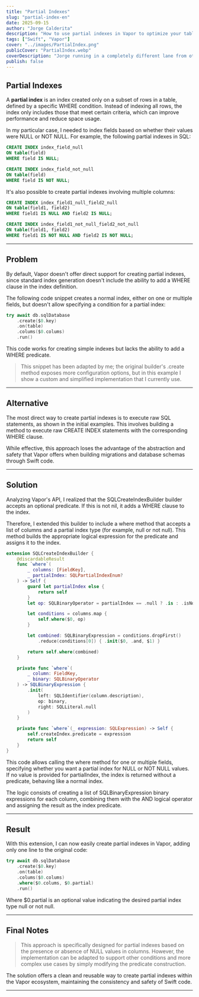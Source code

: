 ```yaml
---
title: "Partial Indexes"
slug: "partial-index-en"
date: 2025-09-15
author: "Jorge Calderita"
description: "How to use partial indexes in Vapor to optimize your tables"
tags: ["Swift", "Vapor"]
cover: "../images/PartialIndex.png"
publicCover: "PartialIndex.webp"
coverDescription: "Jorge running in a completely different lane from other runners, with a speech bubble saying Partial Index"
publish: false
---
```


## Partial Indexes

A **partial index** is an index created only on a subset of rows in a table, defined by a specific <span class="high">WHERE</span> condition. Instead of indexing all rows, the index only includes those that meet certain criteria, which can improve performance and reduce space usage.

In my particular case, I needed to index fields based on whether their values were <span class="high">NULL</span> or <span class="high">NOT NULL</span>. For example, the following partial indexes in SQL:

```sql
CREATE INDEX index_field_null 
ON table(field) 
WHERE field IS NULL;

CREATE INDEX index_field_not_null 
ON table(field) 
WHERE field IS NOT NULL;
```

It's also possible to create partial indexes involving multiple columns:

```sql
CREATE INDEX index_field1_null_field2_null 
ON table(field1, field2) 
WHERE field1 IS NULL AND field2 IS NULL;

CREATE INDEX index_field1_not_null_field2_not_null 
ON table(field1, field2) 
WHERE field1 IS NOT NULL AND field2 IS NOT NULL;
```

---

## Problem

By default, Vapor doesn't offer direct support for creating partial indexes, since standard index generation doesn't include the ability to add a <span class="high">WHERE</span> clause in the index definition.

The following code snippet creates a normal index, either on one or multiple fields, but doesn't allow specifying a condition for a partial index:

```swift
try await db.sqlDatabase
    .create($0.key)
    .on(table)
    .colums($0.colums)
    .run()
```

This code works for creating simple indexes but lacks the ability to add a <span class="high">WHERE</span> predicate.

> This snippet has been adapted by me; the original builder's <span class="high">.create</span> method exposes more configuration options, but in this example I show a custom and simplified implementation that I currently use.

---

## Alternative

The most direct way to create partial indexes is to execute raw SQL statements, as shown in the initial examples. This involves building a method to execute raw <span class="high">CREATE INDEX</span> statements with the corresponding <span class="high">WHERE</span> clause.

While effective, this approach loses the advantage of the abstraction and safety that Vapor offers when building migrations and database schemas through Swift code.

---

## Solution

Analyzing Vapor's API, I realized that the <span class="high">SQLCreateIndexBuilder</span> builder accepts an optional <span class="high">predicate</span>. If this is not <span class="high">nil</span>, it adds a <span class="high">WHERE</span> clause to the index.

Therefore, I extended this builder to include a <span class="high">where</span> method that accepts a list of columns and a partial index type (for example, <span class="high">null</span> or <span class="high">not null</span>). This method builds the appropriate logical expression for the predicate and assigns it to the index.

```swift
extension SQLCreateIndexBuilder {
    @discardableResult
    func `where`(
        _ columns: [FieldKey],
        _ partialIndex: SQLPartialIndexEnum?
    ) -> Self {
        guard let partialIndex else {
            return self
        }
        let op: SQLBinaryOperator = partialIndex == .null ? .is : .isNot

        let conditions = columns.map {
            self.where($0, op)
        }

        let combined: SQLBinaryExpression = conditions.dropFirst()
            .reduce(conditions[0]) { .init($0, .and, $1) }

        return self.where(combined)
    }

    private func `where`(
        _ column: FieldKey,
        _ binary: SQLBinaryOperator
    ) -> SQLBinaryExpression {
        .init(
            left: SQLIdentifier(column.description),
            op: binary,
            right: SQLLiteral.null
        )
    }

    private func `where`(_ expression: SQLExpression) -> Self {
        self.createIndex.predicate = expression
        return self
    }
}
```

This code allows calling the <span class="high">where</span> method for one or multiple fields, specifying whether you want a partial index for <span class="high">NULL</span> or <span class="high">NOT NULL</span> values. If no value is provided for <span class="high">partialIndex</span>, the index is returned without a predicate, behaving like a normal index.

The logic consists of creating a list of <span class="high">SQLBinaryExpression</span> binary expressions for each column, combining them with the <span class="high">AND</span> logical operator and assigning the result as the index predicate.

---

## Result

With this extension, I can now easily create partial indexes in Vapor, adding only one line to the original code:

```swift
try await db.sqlDatabase
    .create($0.key)
    .on(table)
    .colums($0.colums)
    .where($0.colums, $0.partial)
    .run()
```

Where <span class="high">$0.partial</span> is an optional value indicating the desired partial index type <span class="high">null</span> or <span class="high">not null</span>.

---

## Final Notes

> This approach is specifically designed for partial indexes based on the presence or absence of <span class="high">NULL</span> values in columns. However, the implementation can be adapted to support other conditions and more complex use cases by simply modifying the predicate construction.

The solution offers a clean and reusable way to create partial indexes within the Vapor ecosystem, maintaining the consistency and safety of Swift code.

---